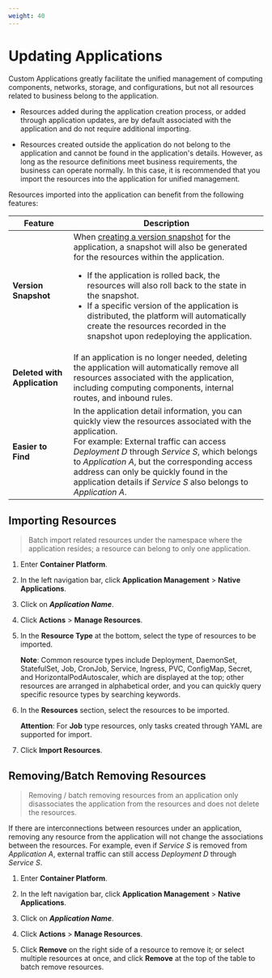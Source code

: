 ```yaml
---
weight: 40
---
```


# Updating Applications

Custom Applications greatly facilitate the unified management of computing components, networks, storage, and configurations, but not all resources related to business belong to the application.

- Resources added during the application creation process, or added through application updates, are by default associated with the application and do not require additional importing.

- Resources created outside the application do not belong to the application and cannot be found in the application's details. However, as long as the resource definitions meet business requirements, the business can operate normally. In this case, it is recommended that you import the resources into the application for unified management.

Resources imported into the application can benefit from the following features:

| Feature                  | Description                                                                                                                                                       |
| ------------------------ | ----------------------------------------------------------------------------------------------------------------------------------------------------------------- |
| **Version Snapshot**     | When [creating a version snapshot](./version.mdx) for the application, a snapshot will also be generated for the resources within the application. <ul><li>If the application is rolled back, the resources will also roll back to the state in the snapshot.</li><li>If a specific version of the application is distributed, the platform will automatically create the resources recorded in the snapshot upon redeploying the application.</li></ul> |
| **Deleted with Application** | If an application is no longer needed, deleting the application will automatically remove all resources associated with the application, including computing components, internal routes, and inbound rules.                                                                 |
| **Easier to Find**       | In the application detail information, you can quickly view the resources associated with the application. <br />For example: External traffic can access *Deployment D* through *Service S*, which belongs to *Application A*, but the corresponding access address can only be quickly found in the application details if *Service S* also belongs to *Application A*. |

## Importing Resources

> Batch import related resources under the namespace where the application resides; a resource can belong to only one application.

1. Enter **Container Platform**.

2. In the left navigation bar, click **Application Management** > **Native Applications**.

3. Click on ***Application Name***.

4. Click **Actions** > **Manage Resources**.

5. In the **Resource Type** at the bottom, select the type of resources to be imported.

   **Note**: Common resource types include Deployment, DaemonSet, StatefulSet, Job, CronJob, Service, Ingress, PVC, ConfigMap, Secret, and HorizontalPodAutoscaler, which are displayed at the top; other resources are arranged in alphabetical order, and you can quickly query specific resource types by searching keywords.

6. In the **Resources** section, select the resources to be imported.

   **Attention**: For **Job** type resources, only tasks created through YAML are supported for import.

7. Click **Import Resources**.

## Removing/Batch Removing Resources

> Removing / batch removing resources from an application only disassociates the application from the resources and does not delete the resources.

If there are interconnections between resources under an application, removing any resource from the application will not change the associations between the resources. For example, even if *Service S* is removed from *Application A*, external traffic can still access *Deployment D* through *Service S*.

1. Enter **Container Platform**.

2. In the left navigation bar, click **Application Management** > **Native Applications**.

3. Click on ***Application Name***.

4. Click **Actions** > **Manage Resources**.

5. Click **Remove** on the right side of a resource to remove it; or select multiple resources at once, and click **Remove** at the top of the table to batch remove resources.
